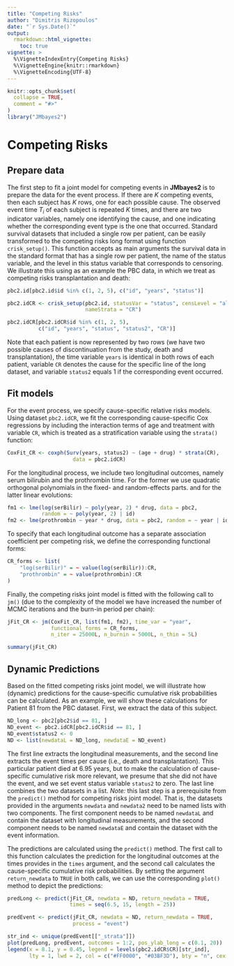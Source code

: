 ```yaml
---
title: "Competing Risks"
author: "Dimitris Rizopoulos"
date: "`r Sys.Date()`"
output:
  rmarkdown::html_vignette:
    toc: true
vignette: >
  %\VignetteIndexEntry{Competing Risks}
  %\VignetteEngine{knitr::rmarkdown}
  %\VignetteEncoding{UTF-8}
---
```


```r
knitr::opts_chunk$set(
  collapse = TRUE,
  comment = "#>"
)
library("JMbayes2")
```

# Competing Risks
## Prepare data
The first step to fit a joint model for competing events in **JMbayes2** is to prepare the data for the event process. If there are $K$ competing events, then each subject has $K$ rows, one for each possible cause. The
observed event time $T_i$ of each subject is repeated $K$ times, and there are two indicator variables, namely one identifying the cause, and one indicating whether the corresponding event type is the one that occurred. Standard survival datasets that included a single row
per patient, can be easily transformed to the competing risks long format using function `crisk_setup()`. This function accepts as main arguments the survival data in the standard format that has a single row per patient, the name of the status variable, and the level in this status variable that corresponds to censoring. We illustrate this using as an example the PBC data, in which we treat as competing risks transplantation and death:
```r
pbc2.id[pbc2.id$id %in% c(1, 2, 5), c("id", "years", "status")]

pbc2.idCR <- crisk_setup(pbc2.id, statusVar = "status", censLevel = "alive", 
                         nameStrata = "CR")

pbc2.idCR[pbc2.idCR$id %in% c(1, 2, 5), 
          c("id", "years", "status", "status2", "CR")]
```

Note that each patient is now represented by two rows (we have two possible causes of
discontinuation from the study, death and transplantation), the time variable `years` is identical in both rows of each patient, variable `CR` denotes the cause for the specific line of the long dataset, and variable `status2` equals 1 if the corresponding event occurred. 

## Fit models
For the event process, we specify cause-specific relative risks models. Using dataset `pbc2.idCR`, we fit the corresponding cause-specific Cox regressions by including the interaction terms of age and treatment with variable `CR`, which is treated as a stratification variable using the `strata()` function:
```r
CoxFit_CR <- coxph(Surv(years, status2) ~ (age + drug) * strata(CR),
                     data = pbc2.idCR)
```

For the longitudinal process, we include two longitudinal outcomes, namely serum bilirubin and the prothrombin time. For the former we use quadratic orthogonal polynomials in the fixed- and random-effects parts. and for the latter linear evolutions:
```r
fm1 <- lme(log(serBilir) ~ poly(year, 2) * drug, data = pbc2, 
           random = ~ poly(year, 2) | id)
fm2 <- lme(prothrombin ~ year * drug, data = pbc2, random = ~ year | id)
```

To specify that each longitudinal outcome has a separate association coefficient per competing risk, we 
define the corresponding functional forms:
```r
CR_forms <- list(
    "log(serBilir)" = ~ value(log(serBilir)):CR,
    "prothrombin" = ~ value(prothrombin):CR
)
```

Finally, the competing risks joint model is fitted with the following call to `jm()` (due to the complexity of the model we have increased the number of MCMC iterations and the burn-in period per chain):
```r
jFit_CR <- jm(CoxFit_CR, list(fm1, fm2), time_var = "year", 
              functional_forms = CR_forms, 
              n_iter = 25000L, n_burnin = 5000L, n_thin = 5L)

summary(jFit_CR)
```

## Dynamic Predictions
Based on the fitted competing risks joint model, we will illustrate how (dynamic) predictions for the cause-specific cumulative risk probabilities can be calculated. As an example, we will show these calculations for Patient 81 from the PBC dataset. First, we extract the data of this subject. 
```r
ND_long <- pbc2[pbc2$id == 81, ]
ND_event <- pbc2.idCR[pbc2.idCR$id == 81, ]
ND_event$status2 <- 0
ND <- list(newdataL = ND_long, newdataE = ND_event)
```
The first line extracts the longitudinal measurements, and the second line extracts the event times per cause (i.e., death and transplantation). This particular patient died at 6.95 years, but to make the calculation of cause-specific cumulative risk more relevant, we presume that she did not have the event, and we set event status variable `status2` to zero. The last line combines the two datasets in a list. *Note:* this last step is a prerequisite from the `predict()` method for competing risks joint model. That is, the datasets provided in the arguments `newdata` and `newdata2` need to be named lists with two components. The first component needs to be named `newdataL` and contain the dataset with longitudinal measurements, and the second component needs to be named `newdataE` and contain the dataset with the event information.

The predictions are calculated using the `predict()` method. The first call to this function calculates the prediction for the longitudinal outcomes at the times provides in the `times` argument, and the second call calculates the cause-specific cumulative risk probabilities. By setting the argument `return_newdata` to `TRUE` in both calls, we can use the corresponding `plot()` method to depict the predictions:
```r
predLong <- predict(jFit_CR, newdata = ND, return_newdata = TRUE,
                    times = seq(6.5, 15, length = 25))

predEvent <- predict(jFit_CR, newdata = ND, return_newdata = TRUE,
                     process = "event")

str_ind <- unique(predEvent[["_strata"]])
plot(predLong, predEvent, outcomes = 1:2, pos_ylab_long = c(0.1, 20))
legend(x = 8.1, y = 0.45, legend = levels(pbc2.idCR$CR)[str_ind], 
       lty = 1, lwd = 2, col = c("#FF0000", "#03BF3D"), bty = "n", cex = 0.8)
```
